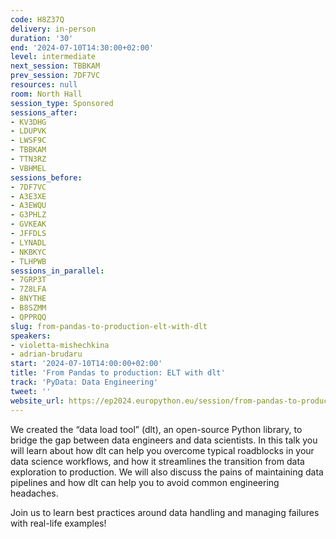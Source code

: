 ```yaml
---
code: H8Z37Q
delivery: in-person
duration: '30'
end: '2024-07-10T14:30:00+02:00'
level: intermediate
next_session: TBBKAM
prev_session: 7DF7VC
resources: null
room: North Hall
session_type: Sponsored
sessions_after:
- KV3DHG
- LDUPVK
- LWSF9C
- TBBKAM
- TTN3RZ
- VBHMEL
sessions_before:
- 7DF7VC
- A3E3XE
- A3EWQU
- G3PHLZ
- GVKEAK
- JFFDLS
- LYNADL
- NKBKYC
- TLHPWB
sessions_in_parallel:
- 7GRP3T
- 7Z8LFA
- 8NYTHE
- B8SZMM
- QPPRQQ
slug: from-pandas-to-production-elt-with-dlt
speakers:
- violetta-mishechkina
- adrian-brudaru
start: '2024-07-10T14:00:00+02:00'
title: 'From Pandas to production: ELT with dlt'
track: 'PyData: Data Engineering'
tweet: ''
website_url: https://ep2024.europython.eu/session/from-pandas-to-production-elt-with-dlt
---
```


We created the “data load tool” (dlt), an open-source Python library, to bridge the gap between data engineers and data scientists. In this talk you will learn about how dlt can help you overcome typical roadblocks in your data science workflows, and how it streamlines the transition from data exploration to production. We will also discuss the pains of maintaining data pipelines and how dlt can help you to avoid common engineering headaches.

Join us to learn best practices around data handling and managing failures with real-life examples!
